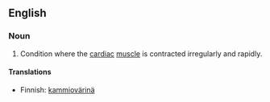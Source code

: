==English==

===Noun===
{{en-noun|sg=[[ventricular]] [[fibrillation]]|-}}

# {{medicine}} Condition where the [[cardiac]] [[muscle]] is contracted irregularly and rapidly.

====Translations====
{{trans-top|Condition where cardiac muscle is contracted irregularly and rapidly}}
*Finnish: [[kammiovärinä]]
{{trans-mid}}
{{trans-bottom}}